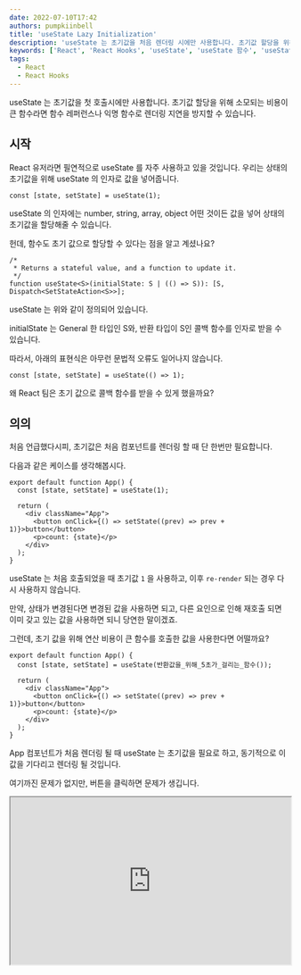```yaml
---
date: 2022-07-10T17:42
authors: pumpkiinbell
title: 'useState Lazy Initialization'
description: 'useState 는 초기값을 처음 렌더링 시에만 사용합니다. 초기값 할당을 위해 소모되는 비용이 큰 함수라면 함수 레퍼런스나 익명 함수로 렌더링 지연을 방지할 수 있습니다.'
keywords: ['React', 'React Hooks', 'useState', 'useState 함수', 'useState 콜백 함수']
tags:
  - React
  - React Hooks
---
```


useState 는 초기값을 첫 호출시에만 사용합니다. 초기값 할당을 위해 소모되는 비용이 큰 함수라면 함수 레퍼런스나 익명 함수로 렌더링 지연을 방지할 수 있습니다.

<!--truncate-->

## 시작

React 유저라면 필연적으로 useState 를 자주 사용하고 있을 것입니다. 우리는 상태의 초기값을 위해 useState 의 인자로 값을 넣어줍니다.

```tsx
const [state, setState] = useState(1);
```

useState 의 인자에는 number, string, array, object 어떤 것이든 값을 넣어 상태의 초기값을 할당해줄 수 있습니다.

헌데, 함수도 초기 값으로 할당할 수 있다는 점을 알고 계셨나요?

```tsx
/*
 * Returns a stateful value, and a function to update it.
 */
function useState<S>(initialState: S | (() => S)): [S, Dispatch<SetStateAction<S>>];
```

useState 는 위와 같이 정의되어 있습니다.

initialState 는 General 한 타입인 S와, 반환 타입이 S인 콜백 함수를 인자로 받을 수 있습니다.

따라서, 아래의 표현식은 아무런 문법적 오류도 일어나지 않습니다.

```tsx
const [state, setState] = useState(() => 1);
```

왜 React 팀은 초기 값으로 콜백 함수를 받을 수 있게 했을까요?

## 의의

처음 언급했다시피, 초기값은 처음 컴포넌트를 렌더링 할 때 단 한번만 필요합니다.

다음과 같은 케이스를 생각해봅시다.

```tsx
export default function App() {
  const [state, setState] = useState(1);

  return (
    <div className="App">
      <button onClick={() => setState((prev) => prev + 1)}>button</button>
      <p>count: {state}</p>
    </div>
  );
}
```

useState 는 처음 호출되었을 때 초기값 `1` 을 사용하고, 이후 `re-render` 되는 경우 다시 사용하지 않습니다.

만약, 상태가 변경된다면 변경된 값을 사용하면 되고, 다른 요인으로 인해 재호출 되면 이미 갖고 있는 값을 사용하면 되니 당연한 말이겠죠.

그런데, 초기 값을 위해 연산 비용이 큰 함수를 호출한 값을 사용한다면 어떨까요?

```tsx
export default function App() {
  const [state, setState] = useState(반환값을_위해_5초가_걸리는_함수());

  return (
    <div className="App">
      <button onClick={() => setState((prev) => prev + 1)}>button</button>
      <p>count: {state}</p>
    </div>
  );
}
```

App 컴포넌트가 처음 렌더링 될 때 useState 는 초기값을 필요로 하고, 동기적으로 이 값을 기다리고 렌더링 될 것입니다.

여기까진 문제가 없지만, 버튼을 클릭하면 문제가 생깁니다.

<iframe
  src="https://codesandbox.io/embed/usestate-initial-value-as-function-1-5pormp?fontsize=14&hidenavigation=1&theme=dark"
  width="100%"
  height="300"
  title="UseState Initial Value as Function-2"
  allow="accelerometer; ambient-light-sensor; camera; encrypted-media; geolocation; gyroscope; hid; microphone; midi; payment; usb; vr; xr-spatial-tracking"
  sandbox="allow-forms allow-modals allow-popups allow-presentation allow-same-origin allow-scripts"
/>

눈에 띄게 렌더링이 지연됩니다. 왜 이렇게 될까요?

App 컴포넌트는 상태가 바뀌었으므로 `re-render` 되며 컴포넌트 내부의 로직을 다시 호출할 것입니다.

이 때, useState 의 인자로 넣어준 함수 호출식은 초기값을 사용하지 않음에도 호출됩니다. 이 때문에 렌더링 지연이 발생하는 것입니다.

이는 우리가 원한 동작 방식이 아닙니다. 어떻게 해결해야 할까요?

초기 값으로 함수를 넣어줬을 때의 함수를 넣어줌으로써 해결할 수 있습니다.

```tsx
export default function App() {
  const [state, setState] = useState(() => {
    return 반환값을_위해_5초가_걸리는_함수();
  });

  return (
    <div className="App">
      <button onClick={() => setState((prev) => prev + 1)}>button</button>
      <p>count: {state}</p>
    </div>
  );
}
```

처음 컴포넌트가 렌더링될 때 useState 는 초기값이 함수이면 전달된 함수를 호출합니다.

이전 케이스와 달리, `re-render` 가 되면 이 값을 사용하지 않으므로 UI blocking 이 사라진 모습을 확인할 수 있습니다.

<iframe
  src="https://codesandbox.io/embed/usestate-initial-value-as-function-2-vmpbg7?fontsize=14&hidenavigation=1&theme=dark"
  width="100%"
  height="300"
  title="UseState Initial Value as Function-2"
  allow="accelerometer; ambient-light-sensor; camera; encrypted-media; geolocation; gyroscope; hid; microphone; midi; payment; usb; vr; xr-spatial-tracking"
  sandbox="allow-forms allow-modals allow-popups allow-presentation allow-same-origin allow-scripts"
/>

## 정리

위와 같은 방법을 `useState lazy initialization` 이라고 합니다.

이러한 방식을 이용하여 초기값을 위해 비싼 비용이 드는 함수가 있다면, 함수를 초기값으로 할당하여 렌더링 지연을 방지할 수 있습니다.
